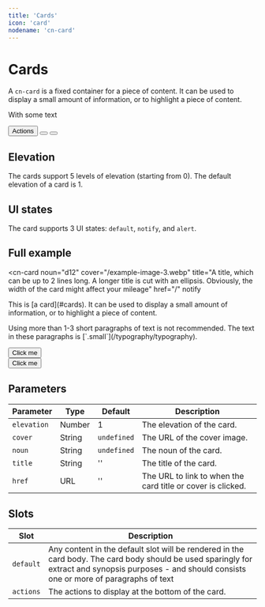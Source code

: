 ```yaml
---
title: 'Cards'
icon: 'card'
nodename: 'cn-card'
---
```


# Cards

A `cn-card` is a fixed container for a piece of content. It can be used to display a
small amount of information, or to highlight a piece of content.

<section class="flex flex-no-wrap">
  <cn-card 
    title="101 with ellipsis in the title, which is long enough to cut off"
    description="A Card"
    noun="fox">
    <p>With some text</p>
  </cn-card>
  <cn-card
    title="102"
    elevation="2"
    noun="mekanismi"
    cover="/example-image-3.webp"
    description="A Second Card">
  </cn-card>
  <cn-card 
    title="203"
    elevation="3"
    noun="card"
    description="A Third one">
    <div class="toolbar border border-radius" slot="actions">
      <button>Actions</button>
      <button class="text">
        <cn-icon noun="delete"></cn-icon>
      </button>
      <button class="call-to-action">
        <cn-icon noun="add"></cn-icon>
      </button>
    </div>
  </cn-card>
</section>

## Elevation

The cards support 5 levels of elevation (starting from 0). The default elevation of a card is 1.


<CnCardElevationDemo/>

## UI states

The card supports 3 UI states: `default`, `notify`, and `alert`.


<CnCardStateDemo/>

## Full example

<cn-card
  noun="d12"
  cover="/example-image-3.webp"
  title="A title, which can be up to 2 lines long. A longer title is cut with an ellipsis. Obviously, the width of the card might affect your mileage"
  href="/"
  notify
>
  <p class="small">This is [a card](#cards). It can be used to display a small amount of information, or to highlight a piece of content.</p>
  <p class="small">Using more than 1-3 short paragraphs of text is not recommended. The text in these paragraphs is [`.small`](/typography/typography).</p>
  <div slot="actions" class="flex">
    <cn-icon noun="mekanismi"></cn-icon>
    <button>Click me</button>
    <div style="flex-grow: 1"></div>
    <button class="text">Click me</button>
  </div>
</cn-card>

## Parameters

| Parameter | Type | Default | Description |
| --- | --- | --- | --- |
| `elevation` | Number | 1 | The elevation of the card. |
| `cover` | String | `undefined` | The URL of the cover image. |
| `noun` | String | `undefined` | The noun of the card. |
| `title` | String | '' | The title of the card. |
| `href` | URL | '' | The URL to link to when the card title or cover is clicked. |

## Slots

| Slot | Description |
| --- | --- |
| `default` | Any content in the default slot will be rendered in the card body. The card body should be used sparingly for extract and synopsis purposes - and should consists one or more of paragraphs of text |
| `actions` | The actions to display at the bottom of the card. |